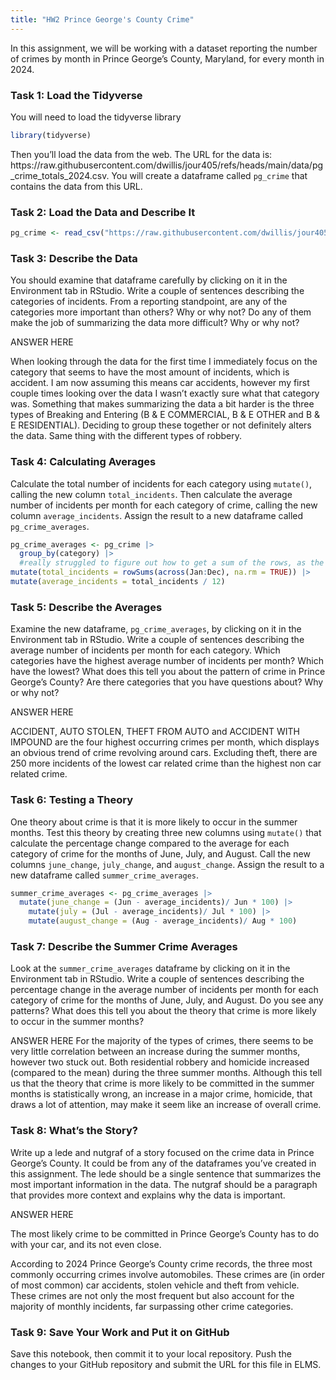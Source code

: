 ```yaml
---
title: "HW2 Prince George's County Crime"
---
```


In this assignment, we will be working with a dataset reporting the number of crimes by month in Prince George's County, Maryland, for every month in 2024. 

### Task 1: Load the Tidyverse

You will need to load the tidyverse library

```r
library(tidyverse)

```

Then you'll load the data from the web. The URL for the data is: https://raw.githubusercontent.com/dwillis/jour405/refs/heads/main/data/pg_crime_totals_2024.csv. You will create a dataframe called `pg_crime` that contains the data from this URL.

### Task 2: Load the Data and Describe It

```r
pg_crime <- read_csv("https://raw.githubusercontent.com/dwillis/jour405/refs/heads/main/data/pg_crime_totals_2024.csv") 
```
### Task 3: Describe the Data

You should examine that dataframe carefully by clicking on it in the Environment tab in RStudio. Write a couple of sentences describing the categories of incidents. From a reporting standpoint, are any of the categories more important than others? Why or why not? Do any of them make the job of summarizing the data more difficult? Why or why not?

ANSWER HERE

When looking through the data for the first time I immediately focus on the category that seems to have the most amount of incidents, which is accident. I am now assuming this means car accidents, however my first couple times looking over the data I wasn't exactly sure what that category was. Something that makes summarizing the data a bit harder is the three types of Breaking and Entering (B & E  COMMERCIAL, B & E  OTHER and B & E  RESIDENTIAL). Deciding to group these together or not definitely alters the data. Same thing with the different types of robbery. 




### Task 4: Calculating Averages

Calculate the total number of incidents for each category using `mutate()`, calling the new column `total_incidents`. Then calculate the average number of incidents per month for each category of crime, calling the new column `average_incidents`. Assign the result to a new dataframe called `pg_crime_averages`.

```r
pg_crime_averages <- pg_crime |> 
  group_by(category) |> 
  #really struggled to figure out how to get a sum of the rows, as the category column is all characters not dbls  nor could I find anything in the book. I finally found rowSums while looking through different resources. Let me know if this was not the intended way to do it! 
mutate(total_incidents = rowSums(across(Jan:Dec), na.rm = TRUE)) |>
mutate(average_incidents = total_incidents / 12) 
```

### Task 5: Describe the Averages

Examine the new dataframe, `pg_crime_averages`, by clicking on it in the Environment tab in RStudio. Write a couple of sentences describing the average number of incidents per month for each category. Which categories have the highest average number of incidents per month? Which have the lowest? What does this tell you about the pattern of crime in Prince George's County? Are there categories that you have questions about? Why or why not?

ANSWER HERE

ACCIDENT, AUTO  STOLEN, THEFT FROM AUTO and ACCIDENT WITH IMPOUND are the four highest occurring crimes per month, which displays an obvious trend of crime revolving around cars. Excluding theft, there are 250 more incidents of the lowest car related crime than the highest non car related crime. 

### Task 6: Testing a Theory

One theory about crime is that it is more likely to occur in the summer months. Test this theory by creating three new columns using `mutate()` that calculate the percentage change compared to the average for each category of crime for the months of June, July, and August. Call the new columns `june_change`, `july_change`, and `august_change`. Assign the result to a new dataframe called `summer_crime_averages`.

```r
summer_crime_averages <- pg_crime_averages |> 
  mutate(june_change = (Jun - average_incidents)/ Jun * 100) |> 
    mutate(july = (Jul - average_incidents)/ Jul * 100) |> 
    mutate(august_change = (Aug - average_incidents)/ Aug * 100) 
```

### Task 7: Describe the Summer Crime Averages

Look at the `summer_crime_averages` dataframe by clicking on it in the Environment tab in RStudio. Write a couple of sentences describing the percentage change in the average number of incidents per month for each category of crime for the months of June, July, and August. Do you see any patterns? What does this tell you about the theory that crime is more likely to occur in the summer months?

ANSWER HERE
For the majority of the types of crimes, there seems to be very little correlation between an increase during the summer months, however two stuck out. Both residential robbery and homicide increased (compared to the mean) during the three summer months. Although this tell us that the theory that crime is more likely to be committed in the summer months is statistically wrong, an increase in a major crime, homicide, that draws a lot of attention, may make it seem like an increase of overall crime.

### Task 8: What's the Story?

Write up a lede and nutgraf of a story focused on the crime data in Prince George's County. It could be from any of the dataframes you've created in this assignment. The lede should be a single sentence that summarizes the most important information in the data. The nutgraf should be a paragraph that provides more context and explains why the data is important.

ANSWER HERE

The most likely crime to be committed in Prince George's County has to do with your car, and its not even close. 

According to 2024 Prince George's County crime records, the three most commonly occurring crimes involve automobiles. These crimes are (in order of most common) car accidents, stolen vehicle and theft from vehicle.  These crimes are not only the most frequent but also account for the majority of monthly incidents, far surpassing other crime categories.


### Task 9: Save Your Work and Put it on GitHub

Save this notebook, then commit it to your local repository. Push the changes to your GitHub repository and submit the URL for this file in ELMS.
